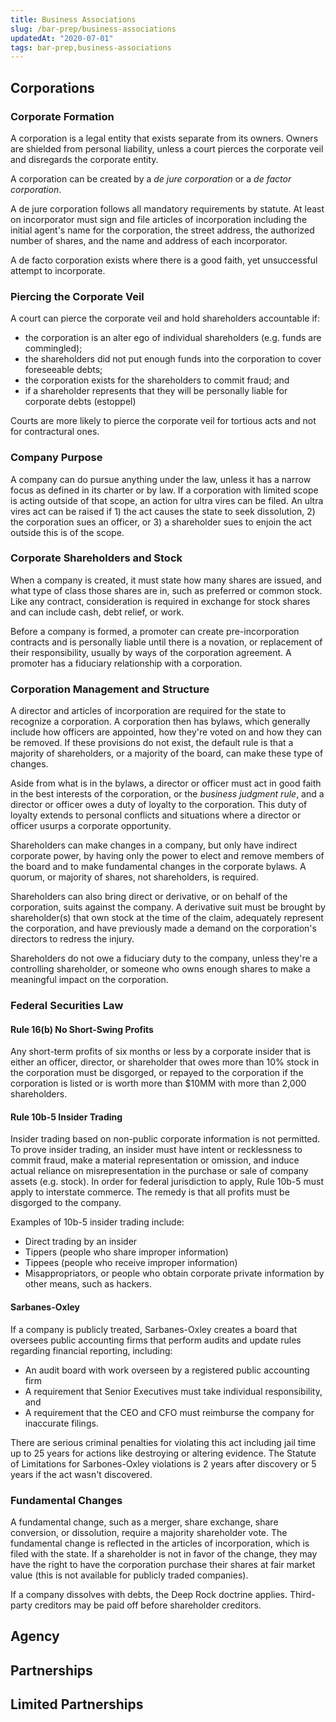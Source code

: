 ```yaml
---
title: Business Associations
slug: /bar-prep/business-associations
updatedAt: "2020-07-01"
tags: bar-prep,business-associations
---
```


## Corporations

### Corporate Formation

A corporation is a legal entity that exists separate from its owners. Owners
are shielded from personal liability, unless a court pierces the corporate
veil and disregards the corporate entity.

A corporation can be created by a *de jure corporation* or a *de factor
corporation*.

A de jure corporation follows all mandatory requirements by statute. At least
on incorporator must sign and file articles of incorporation including the
initial agent's name for the corporation, the street address, the authorized
number of shares, and the name and address of each incorporator.

A de facto corporation exists where there is a good faith, yet unsuccessful
attempt to incorporate.

### Piercing the Corporate Veil

A court can pierce the corporate veil and hold shareholders accountable if:

* the corporation is an alter ego of individual shareholders (e.g. funds are
  commingled);
* the shareholders did not put enough funds into the corporation to cover
  foreseeable debts;
* the corporation exists for the shareholders to commit fraud; and
* if a shareholder represents that they will be personally liable for corporate
  debts (estoppel)

Courts are more likely to pierce the corporate veil for tortious acts and not
for contractural ones.

### Company Purpose

A company can do pursue anything under the law, unless it has a narrow focus as
defined in its charter or by law. If a corporation with limited scope is acting
outside of that scope, an action for ultra vires can be filed. An ultra vires
act can be raised if 1) the act causes the state to seek dissolution, 2) the
corporation sues an officer, or 3) a shareholder sues to enjoin the act
outside this is of the scope.

### Corporate Shareholders and Stock

When a company is created, it must state how many shares are issued, and what
type of class those shares are in, such as preferred or common stock. Like any
contract, consideration is required in exchange for stock shares and can include
cash, debt relief, or work.

Before a company is formed, a promoter  can create pre-incorporation contracts
and is personally liable until there is a novation, or replacement of their
responsibility, usually by ways of the corporation agreement. A promoter has a
fiduciary relationship with a corporation.

### Corporation Management and Structure

A director and articles of incorporation are required for the state to recognize
a corporation. A corporation then has bylaws, which generally include how
officers are appointed, how they're voted on and how they can be removed. If
these provisions do not exist, the default rule is that a majority of
shareholders, or a majority of the board, can make these type of changes.

Aside from what is in the bylaws, a director or officer must act in good
faith in the best interests of the corporation, or the *business judgment
rule*, and a director or officer owes a duty of loyalty to the corporation. This
duty of loyalty extends to personal conflicts and situations where a director or
officer usurps a corporate opportunity.

Shareholders can make changes in a company, but only have indirect corporate
power, by having only the power to elect and remove members of the board and to
make fundamental changes in the corporate bylaws. A quorum, or majority of
shares, not shareholders, is required.

Shareholders can also bring direct or derivative, or on behalf of the
corporation, suits against the company. A derivative suit must be brought by
shareholder(s) that own stock at the time of the claim, adequately represent the
corporation, and have previously made a demand on the corporation's directors
to redress the injury.

Shareholders do not owe a fiduciary duty to the company, unless they're a
controlling shareholder, or someone who owns enough shares to make a meaningful
impact on the corporation.

### Federal Securities Law

#### Rule 16(b) No Short-Swing Profits

Any short-term profits of six months or less by a corporate insider that is
either an officer, director, or shareholder that owes more than 10% stock in the
corporation must be disgorged, or repayed to the corporation if the
corporation is listed or is worth more than $10MM with more than 2,000
shareholders.

#### Rule 10b-5 Insider Trading

Insider trading based on non-public corporate information is not permitted. To
prove insider trading, an insider must have intent or recklessness to commit
fraud, make a material representation or omission, and induce actual reliance on
misrepresentation in the purchase or sale of company assets (e.g. stock). In
order for federal jurisdiction to apply, Rule 10b-5 must apply to interstate
commerce. The remedy is that all profits must be disgorged to the company.

Examples of 10b-5 insider trading include:
  * Direct trading by an insider
  * Tippers (people who share improper information)
  * Tippees (people who receive improper information)
  * Misappropriators, or people who obtain corporate private information by
  other means, such as hackers.

#### Sarbanes-Oxley

If a company is publicly treated, Sarbanes-Oxley creates a board that oversees
public accounting firms that perform audits and update rules regarding financial
reporting, including:

* An audit board with work overseen by a registered public accounting firm
* A requirement that Senior Executives must take individual responsibility, and
* A requirement that the CEO and CFO must reimburse the company for inaccurate
  filings.

There are serious criminal penalties for violating this act including jail time
up to 25 years for actions like destroying or altering evidence. The Statute of
Limitations for Sarbones-Oxley violations is 2 years after discovery or 5 years
if the act wasn't discovered.

### Fundamental Changes

A fundamental change, such as a merger, share exchange, share conversion, or
dissolution, require a majority shareholder vote. The fundamental change is
reflected in the articles of incorporation, which is filed with the state. If a
shareholder is not in favor of the change, they may have the right to have the
corporation purchase their shares at fair market value (this is not available
for publicly traded companies).

If a company dissolves with debts, the Deep Rock doctrine applies. Third-party
creditors may be paid off before shareholder creditors.

## Agency


## Partnerships

## Limited Partnerships
